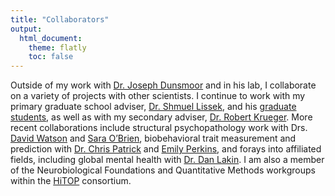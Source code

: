 ```yaml
---
title: "Collaborators"
output:
  html_document:
    theme: flatly
    toc: false
---
```


Outside of my work with [Dr. Joseph Dunsmoor](https://sites.utexas.edu/dunsmoorlab/) and in his lab, I collaborate on a variety of projects with other scientists. I continue to work with my primary graduate school adviser, [Dr. Shmuel Lissek](https://angst.psych.umn.edu/), and his [graduate students](https://angst.psych.umn.edu/people), as well as with my secondary adviser, [Dr. Robert Krueger](https://cla.umn.edu/about/directory/profile/krueg038). More recent collaborations include structural psychopathology work with Drs. [David Watson](https://campp.nd.edu/) and [Sara O'Brien](https://www.knox.edu/academics/faculty/obrien-sara), biobehavioral trait measurement and prediction with [Dr. Chris Patrick](https://patrickcnslab.psy.fsu.edu/) and [Emily Perkins](https://patrickcnslab.psy.fsu.edu/wiki/index.php/Emily_Perkins), and forays into affiliated fields, including global mental health with [Dr. Dan Lakin](https://www.mhinnovation.net/profile/daniel-lakin). I am also a member of the Neurobiological Foundations and Quantitative Methods workgroups within the [HiTOP](https://renaissance.stonybrookmedicine.edu/) consortium.
